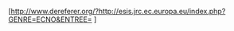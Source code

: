 <span class="plainlinks noexpand">[http://www.dereferer.org/?http://esis.jrc.ec.europa.eu/index.php?GENRE=ECNO&ENTREE={{{1}}} {{{1}}}]</span> {{{2|}}}<noinclude>{{documentation}}</noinclude>